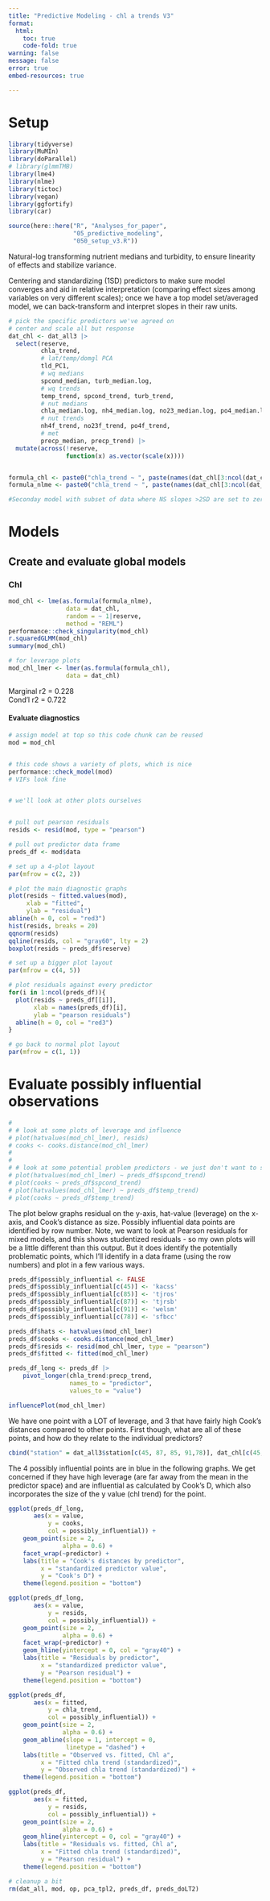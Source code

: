 ```yaml
---
title: "Predictive Modeling - chl a trends V3"
format: 
  html:
    toc: true
    code-fold: true
warning: false
message: false
error: true
embed-resources: true

---
```


# Setup  

```r
library(tidyverse)
library(MuMIn)
library(doParallel)
# library(glmmTMB)
library(lme4)
library(nlme)
library(tictoc)
library(vegan)
library(ggfortify)
library(car)
```

```r
source(here::here("R", "Analyses_for_paper",
                  "05_predictive_modeling",
                  "050_setup_v3.R"))
```


Natural-log transforming nutrient medians and turbidity, to ensure linearity of effects and stabilize variance.  

Centering and standardizing (1SD) predictors to make sure model converges and aid in relative interpretation (comparing effect sizes among variables on very different scales); once we have a top model set/averaged model, we can back-transform and interpret slopes in their raw units.  



```r
# pick the specific predictors we've agreed on
# center and scale all but response 
dat_chl <- dat_all3 |> 
  select(reserve,
         chla_trend,
         # lat/temp/domgl PCA
         tld_PC1,
         # wq medians
         spcond_median, turb_median.log,
         # wq trends
         temp_trend, spcond_trend, turb_trend,
         # nut medians
         chla_median.log, nh4_median.log, no23_median.log, po4_median.log,
         # nut trends
         nh4f_trend, no23f_trend, po4f_trend,
         # met
         precp_median, precp_trend) |> 
  mutate(across(!reserve,
                function(x) as.vector(scale(x))))


formula_chl <- paste0("chla_trend ~ ", paste(names(dat_chl[3:ncol(dat_chl)]), collapse = " + "), " + (1|reserve)")
formula_nlme <- paste0("chla_trend ~ ", paste(names(dat_chl[3:ncol(dat_chl)]), collapse = " + "))

```

```r
#Seconday model with subset of data where NS slopes >2SD are set to zero
```

# Models     

## Create and evaluate global models    

### Chl  

```r
mod_chl <- lme(as.formula(formula_nlme),
                data = dat_chl,
                random = ~ 1|reserve,
                method = "REML")
performance::check_singularity(mod_chl)
r.squaredGLMM(mod_chl)
summary(mod_chl)

# for leverage plots
mod_chl_lmer <- lmer(as.formula(formula_chl),
                data = dat_chl)
```

Marginal r2 = 0.228  
Cond'l r2 = 0.722  


#### Evaluate diagnostics  

```r
# assign model at top so this code chunk can be reused
mod = mod_chl


# this code shows a variety of plots, which is nice
performance::check_model(mod)
# VIFs look fine


# we'll look at other plots ourselves


# pull out pearson residuals
resids <- resid(mod, type = "pearson")

# pull out predictor data frame
preds_df <- mod$data

# set up a 4-plot layout
par(mfrow = c(2, 2))

# plot the main diagnostic graphs
plot(resids ~ fitted.values(mod),
     xlab = "fitted",
     ylab = "residual")
abline(h = 0, col = "red3")
hist(resids, breaks = 20)
qqnorm(resids)
qqline(resids, col = "gray60", lty = 2)
boxplot(resids ~ preds_df$reserve)

# set up a bigger plot layout
par(mfrow = c(4, 5))

# plot residuals against every predictor
for(i in 1:ncol(preds_df)){
  plot(resids ~ preds_df[[i]],
       xlab = names(preds_df)[i],
       ylab = "pearson residuals")
  abline(h = 0, col = "red3")
}

# go back to normal plot layout
par(mfrow = c(1, 1))
```

# Evaluate possibly influential observations  

```r
# 
# # look at some plots of leverage and influence
# plot(hatvalues(mod_chl_lmer), resids)
# cooks <- cooks.distance(mod_chl_lmer)
# 
# 
# # look at some potential problem predictors - we just don't want to see big values at the edges
# plot(hatvalues(mod_chl_lmer) ~ preds_df$spcond_trend)
# plot(cooks ~ preds_df$spcond_trend)
# plot(hatvalues(mod_chl_lmer) ~ preds_df$temp_trend)
# plot(cooks ~ preds_df$temp_trend)
```


The plot below graphs residual on the y-axis, hat-value (leverage) on the x-axis, and Cook's distance as size. Possibly influential data points are identified by row number. Note, we want to look at Pearson residuals for mixed models, and this shows studentized residuals - so my own plots will be a little different than this output. But it does identify the potentially problematic points, which I'll identify in a data frame (using the row numbers) and plot in a few various ways.  

```r
preds_df$possibly_influential <- FALSE
preds_df$possibly_influential[c(45)] <- 'kacss'
preds_df$possibly_influential[c(85)] <- 'tjros'
preds_df$possibly_influential[c(87)] <- 'tjrsb'
preds_df$possibly_influential[c(91)] <- 'welsm'
preds_df$possibly_influential[c(78)] <- 'sfbcc'

preds_df$hats <- hatvalues(mod_chl_lmer)
preds_df$cooks <- cooks.distance(mod_chl_lmer)
preds_df$resids <- resid(mod_chl_lmer, type = "pearson")
preds_df$fitted <- fitted(mod_chl_lmer)

preds_df_long <- preds_df |> 
    pivot_longer(chla_trend:precp_trend,
                 names_to = "predictor",
                 values_to = "value")
```


```r
influencePlot(mod_chl_lmer)
```

We have one point with a LOT of leverage, and 3 that have fairly high Cook's distances compared to other points.  First though, what are all of these points, and how do they relate to the individual predictors?  

```r
cbind("station" = dat_all3$station[c(45, 87, 85, 91,78)], dat_chl[c(45, 87, 85, 91,78), c("spcond_trend", "precp_median", "precp_trend", "temp_trend")], "Pearson residual" = preds_df$resids[c(45, 87, 85, 91,78)])
```

The 4 possibly influential points are in blue in the following graphs. We get concerned if they have high leverage (are far away from the mean in the predictor space) and are influential as calculated by Cook's D, which also incorporates the size of the y value (chl trend) for the point.    

```r
ggplot(preds_df_long,
       aes(x = value,
           y = cooks,
           col = possibly_influential)) +
    geom_point(size = 2, 
               alpha = 0.6) +
    facet_wrap(~predictor) +
    labs(title = "Cook's distances by predictor",
         x = "standardized predictor value",
         y = "Cook's D") +
    theme(legend.position = "bottom")

ggplot(preds_df_long,
       aes(x = value,
           y = resids,
           col = possibly_influential)) +
    geom_point(size = 2, 
               alpha = 0.6) +
    facet_wrap(~predictor) +
    geom_hline(yintercept = 0, col = "gray40") +
    labs(title = "Residuals by predictor",
         x = "standardized predictor value",
         y = "Pearson residual") +
    theme(legend.position = "bottom")

ggplot(preds_df,
       aes(x = fitted,
           y = chla_trend,
           col = possibly_influential)) +
    geom_point(size = 2,
               alpha = 0.6) +
    geom_abline(slope = 1, intercept = 0,
                linetype = "dashed") +
    labs(title = "Observed vs. fitted, Chl a",
         x = "Fitted chla trend (standardized)",
         y = "Observed chla trend (standardized)") +
    theme(legend.position = "bottom")

ggplot(preds_df,
       aes(x = fitted,
           y = resids,
           col = possibly_influential)) +
    geom_point(size = 2,
               alpha = 0.6) +
    geom_hline(yintercept = 0, col = "gray40") +
    labs(title = "Residuals vs. fitted, Chl a",
         x = "Fitted chla trend (standardized)",
         y = "Pearson residual") +
    theme(legend.position = "bottom")
```



```r
# cleanup a bit
rm(dat_all, mod, op, pca_tpl2, preds_df, preds_doLT2)
```

